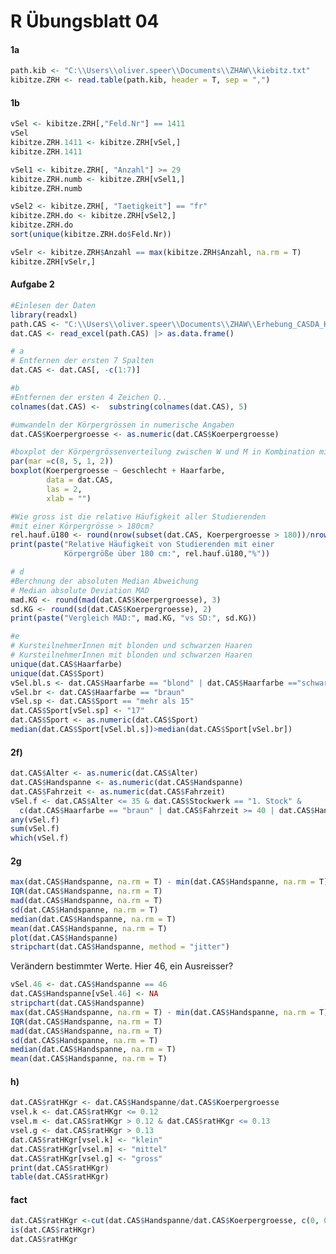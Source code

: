 # R Übungsblatt 04 {.unnumbered}

#### 1a

```r
path.kib <- "C:\\Users\\oliver.speer\\Documents\\ZHAW\\kiebitz.txt"
kibitze.ZRH <- read.table(path.kib, header = T, sep = ",")
```

#### 1b

```r
vSel <- kibitze.ZRH[,"Feld.Nr"] == 1411
vSel
kibitze.ZRH.1411 <- kibitze.ZRH[vSel,]
kibitze.ZRH.1411

vSel1 <- kibitze.ZRH[, "Anzahl"] >= 29
kibitze.ZRH.numb <- kibitze.ZRH[vSel1,]
kibitze.ZRH.numb

vSel2 <- kibitze.ZRH[, "Taetigkeit"] == "fr"
kibitze.ZRH.do <- kibitze.ZRH[vSel2,]
kibitze.ZRH.do
sort(unique(kibitze.ZRH.do$Feld.Nr))

vSelr <- kibitze.ZRH$Anzahl == max(kibitze.ZRH$Anzahl, na.rm = T)
kibitze.ZRH[vSelr,]
```

#### Aufgabe 2

```r
#Einlesen der Daten
library(readxl)
path.CAS <- "C:\\Users\\oliver.speer\\Documents\\ZHAW\\Erhebung_CASDA_HS23.xlsx"
dat.CAS <- read_excel(path.CAS) |> as.data.frame()

# a
# Entfernen der ersten 7 Spalten
dat.CAS <- dat.CAS[, -c(1:7)]

#b
#Entfernen der ersten 4 Zeichen Q.._
colnames(dat.CAS) <-  substring(colnames(dat.CAS), 5)

#umwandeln der Körpergrössen in numerische Angaben
dat.CAS$Koerpergroesse <- as.numeric(dat.CAS$Koerpergroesse)

#boxplot der Körpergrössenverteilung zwischen W und M in Kombination mit der Haarfarbe
par(mar =c(8, 5, 1, 2))
boxplot(Koerpergroesse ~ Geschlecht + Haarfarbe, 
        data = dat.CAS, 
        las = 2, 
        xlab = "")

#Wie gross ist die relative Häufigkeit aller Studierenden 
#mit einer Körpergrösse > 180cm?
rel.hauf.ü180 <- round(nrow(subset(dat.CAS, Koerpergroesse > 180))/nrow(dat.CAS), 2)*100
print(paste("Relative Häufigkeit von Studierenden mit einer 
            Körpergröße über 180 cm:", rel.hauf.ü180,"%"))

# d
#Berchnung der absoluten Median Abweichung
# Median absolute Deviation MAD
mad.KG <- round(mad(dat.CAS$Koerpergroesse), 3)
sd.KG <- round(sd(dat.CAS$Koerpergroesse), 2)
print(paste("Vergleich MAD:", mad.KG, "vs SD:", sd.KG))

#e
# KursteilnehmerInnen mit blonden und schwarzen Haaren
# KursteilnehmerInnen mit blonden und schwarzen Haaren
unique(dat.CAS$Haarfarbe)
unique(dat.CAS$Sport)
vSel.bl.s <- dat.CAS$Haarfarbe == "blond" | dat.CAS$Haarfarbe =="schwarz"
vSel.br <- dat.CAS$Haarfarbe == "braun"
vSel.sp <- dat.CAS$Sport == "mehr als 15"
dat.CAS$Sport[vSel.sp] <- "17"
dat.CAS$Sport <- as.numeric(dat.CAS$Sport)
median(dat.CAS$Sport[vSel.bl.s])>median(dat.CAS$Sport[vSel.br])

```
#### 2f)
```r
dat.CAS$Alter <- as.numeric(dat.CAS$Alter)
dat.CAS$Handspanne <- as.numeric(dat.CAS$Handspanne)
dat.CAS$Fahrzeit <- as.numeric(dat.CAS$Fahrzeit)
vSel.f <- dat.CAS$Alter <= 35 & dat.CAS$Stockwerk == "1. Stock" &
  c(dat.CAS$Haarfarbe == "braun" | dat.CAS$Fahrzeit >= 40 | dat.CAS$Handspanne > 17)
any(vSel.f)
sum(vSel.f)
which(vSel.f)
```
#### 2g
```r
max(dat.CAS$Handspanne, na.rm = T) - min(dat.CAS$Handspanne, na.rm = T)
IQR(dat.CAS$Handspanne, na.rm = T)
mad(dat.CAS$Handspanne, na.rm = T)
sd(dat.CAS$Handspanne, na.rm = T)
median(dat.CAS$Handspanne, na.rm = T)
mean(dat.CAS$Handspanne, na.rm = T)
plot(dat.CAS$Handspanne)
stripchart(dat.CAS$Handspanne, method = "jitter")


```
Verändern bestimmter Werte. Hier 46, ein Ausreisser?
```r
vSel.46 <- dat.CAS$Handspanne == 46
dat.CAS$Handspanne[vSel.46] <- NA
stripchart(dat.CAS$Handspanne)
max(dat.CAS$Handspanne, na.rm = T) - min(dat.CAS$Handspanne, na.rm = T)
IQR(dat.CAS$Handspanne, na.rm = T)
mad(dat.CAS$Handspanne, na.rm = T)
sd(dat.CAS$Handspanne, na.rm = T)
median(dat.CAS$Handspanne, na.rm = T)
mean(dat.CAS$Handspanne, na.rm = T)

```
#### h)
```r
dat.CAS$ratHKgr <- dat.CAS$Handspanne/dat.CAS$Koerpergroesse
vsel.k <- dat.CAS$ratHKgr <= 0.12
vsel.m <- dat.CAS$ratHKgr > 0.12 & dat.CAS$ratHKgr <= 0.13
vsel.g <- dat.CAS$ratHKgr > 0.13
dat.CAS$ratHKgr[vsel.k] <- "klein"
dat.CAS$ratHKgr[vsel.m] <- "mittel"
dat.CAS$ratHKgr[vsel.g] <- "gross"
print(dat.CAS$ratHKgr)
table(dat.CAS$ratHKgr)
```
#### fact
```r
dat.CAS$ratHKgr <-cut(dat.CAS$Handspanne/dat.CAS$Koerpergroesse, c(0, 0.12, 0.13, 0.2), labels = c("klein", "mittel", "gross"), ordered_result = T)
is(dat.CAS$ratHKgr)
dat.CAS$ratHKgr

```

